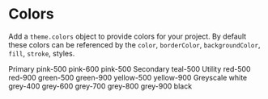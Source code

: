 

<Meta title="Tokens/Colors" />

# Colors

Add a `theme.colors` object to provide colors for your project. By default these colors can be referenced by the `color`, `borderColor`, `backgroundColor`, `fill`, `stroke`, styles.

<Canvas>
  <Story name="Colors">
    <Text size="xl" css={{ color: '$black' }}>
      Primary
    </Text>
    <Box css={{ d: 'flex', align: 'center', mt: '$5' }}>
      <Box css={{ size: 60, bg: '$pink-500', mr: '$2' }} />
      <Text css={{ color: '$black' }}>pink-500</Text>
    </Box>
    <Box css={{ d: 'flex', align: 'center', mt: '$5' }}>
      <Box css={{ size: 60, bg: '$pink-600', mr: '$2' }} />
      <Text css={{ color: '$black' }}>pink-600</Text>
    </Box>
    <Box css={{ d: 'flex', align: 'center', mt: '$5' }}>
      <Box css={{ size: 60, bg: '$pink-700', mr: '$2' }} />
      <Text css={{ color: '$black' }}>pink-500</Text>
    </Box>
    <Text size="xl" css={{ color: '$black', mt: '$5' }}>
      Secondary
    </Text>
    <Box css={{ d: 'flex', align: 'center', mt: '$5' }}>
      <Box css={{ size: 60, bg: '$teal-500', mr: '$2' }} />
      <Text css={{ color: '$black' }}>teal-500</Text>
    </Box>
    <Text size="xl" css={{ color: '$black', mt: '$5' }}>
      Utility
    </Text>
    <Box css={{ d: 'flex', align: 'center', mt: '$5' }}>
      <Box css={{ size: 60, bg: '$red-500', mr: '$2' }} />
      <Text css={{ color: '$black' }}>red-500</Text>
    </Box>
    <Box css={{ d: 'flex', align: 'center', mt: '$5' }}>
      <Box css={{ size: 60, bg: '$red-900', mr: '$2' }} />
      <Text css={{ color: '$black' }}>red-900</Text>
    </Box>
    <Box css={{ d: 'flex', align: 'center', mt: '$5' }}>
      <Box css={{ size: 60, bg: '$green-500', mr: '$2' }} />
      <Text css={{ color: '$black' }}>green-500</Text>
    </Box>
    <Box css={{ d: 'flex', align: 'center', mt: '$5' }}>
      <Box css={{ size: 60, bg: '$green-900', mr: '$2' }} />
      <Text css={{ color: '$black' }}>green-900</Text>
    </Box>
    <Box css={{ d: 'flex', align: 'center', mt: '$5' }}>
      <Box css={{ size: 60, bg: '$yellow-500', mr: '$2' }} />
      <Text css={{ color: '$black' }}>yellow-500</Text>
    </Box>
    <Box css={{ d: 'flex', align: 'center', mt: '$5' }}>
      <Box css={{ size: 60, bg: '$yellow-900', mr: '$2' }} />
      <Text css={{ color: '$black' }}>yellow-900</Text>
    </Box>
    <Text size="xl" css={{ color: '$black', mt: '$5' }}>
      Greyscale
    </Text>
    <Box css={{ d: 'flex', align: 'center', mt: '$5' }}>
      <Box
        css={{ size: 60, bg: '$white', mr: '$2', bs: '0 0 0 1px #000 inset' }}
      />
      <Text css={{ color: '$black' }}>white</Text>
    </Box>
    <Box css={{ d: 'flex', align: 'center', mt: '$5' }}>
      <Box css={{ size: 60, bg: '$grey-400', mr: '$2' }} />
      <Text css={{ color: '$black' }}>grey-400</Text>
    </Box>
    <Box css={{ d: 'flex', align: 'center', mt: '$5' }}>
      <Box css={{ size: 60, bg: '$grey-600', mr: '$2' }} />
      <Text css={{ color: '$black' }}>grey-600</Text>
    </Box>
    <Box css={{ d: 'flex', align: 'center', mt: '$5' }}>
      <Box css={{ size: 60, bg: '$grey-700', mr: '$2' }} />
      <Text css={{ color: '$black' }}>grey-700</Text>
    </Box>
    <Box css={{ d: 'flex', align: 'center', mt: '$5' }}>
      <Box css={{ size: 60, bg: '$grey-800', mr: '$2' }} />
      <Text css={{ color: '$black' }}>grey-800</Text>
    </Box>
    <Box css={{ d: 'flex', align: 'center', mt: '$5' }}>
      <Box css={{ size: 60, bg: '$grey-900', mr: '$2' }} />
      <Text css={{ color: '$black' }}>grey-900</Text>
    </Box>
    <Box css={{ d: 'flex', align: 'center', mt: '$5' }}>
      <Box css={{ size: 60, bg: '$black', mr: '$2' }} />
      <Text css={{ color: '$black' }}>black</Text>
    </Box>
  </Story>
</Canvas>
